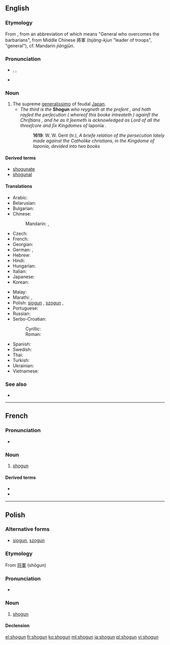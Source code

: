 {{also|shōgun}}
==English==
{{wikipedia}}

===Etymology===
From {{etyl|ja|en}} {{term|lang=ja|sc=Jpan|将軍|tr=shōgun}}, from an abbreviation of {{term|lang=ja|sc=Jpan|征夷大将軍|tr=Seii Taishogun}} which means  "General who overcomes the barbarians", from Middle Chinese 將軍 (''tsjàng-kjun'' "leader of troops", "general"), cf. Mandarin ''jiàngjūn''.

===Pronunciation===
* {{enPR|shō'gŭn}}, {{IPA|/ˈʃəʊɡʌn/}}, {{X-SAMPA|/"S@UgVn/}}
* {{rhymes|əʊɡən}}

===Noun===
{{en-noun}}

# The supreme [[generalissimo]] of feudal [[Japan]].
#* ''The third is the'' '''Shogun''' ''who reygneth at the preſent , and hath rayſed the perſecution ( whereof this booke intreateth ) againſt the Chriſtians , and he as it ſeemeth is acknowledged as Lord of all the threeſcore and ſix Kingdomes of'' Iaponia .
#*: '''1619''': W. W. Gent (tr.), ''A briefe relation of the persecution lately made against the Catholike christians, in the Kingdome of Iaponia, devided into two books''

====Derived terms====
* [[shogunate]]
* [[shogunal]]

====Translations====
{{trans-top|shogun}}
* Arabic: {{t|ar|شوغون|tr=shūghūn}}
* Belarusian: {{t|be|сёгун|m|tr=sjóhun}}
* Bulgarian: {{t|bg|шогун|m|tr=šogun}}
* Chinese:
*: Mandarin: {{t+|cmn|將軍|sc=Hani}}, {{t|cmn|将军|tr=jiāngjūn|sc=Hani}}
* Czech: {{t|cs|šógun|m}}
* French: {{t+|fr|shogun|m}}
* Georgian: {{t|ka|სიოგუნი|sc=Geor}}
* German: {{t|de|Shōgun|m}}, {{t|de|Shogun|m}}
* Hebrew: {{t|he|שוגון}}
* Hindi: {{t|hi|शोगुन}}
* Hungarian: {{t|hu|sógun}}
* Italian: {{t|it|shōgun|m}}
* Japanese: {{t+|ja|将軍|tr=しょうぐん, shōgun}}
* Korean: {{t|ko|쇼군|sc=Hang}}
{{trans-mid}}
* Malay: {{t|ms|syogun}}
* Marathi: {{t|mr|शोगुन|m|tr=śoguna|sc=Deva}}, {{t|mr|शोउगुन|m|tr=śouguna|sc=Deva}}
* Polish: [[siogun]] {{g|m}}, [[szogun]] {{g|m}}, {{t+|pl|shogun|m}}
* Portuguese: {{t|pt|xogum|m}}
* Russian: {{t+|ru|сёгун|m|tr=sjógun, sjogún}}
* Serbo-Croatian:
*: Cyrillic: {{t|sh|шогун|m|sc=Cyrl}}
*: Roman: {{t|sh|šogun|m}}
* Spanish: {{t|es|shōgun|m}}
* Swedish: {{t|sv|shogun}}
* Thai: {{t|th|โชกุน}}
* Turkish: {{t|tr|şogun}}
* Ukrainian: {{t|uk|сьоґун|m|tr=s'ógun, s'ogún}}
* Vietnamese: {{t|vi|shōgun}}
{{trans-bottom}}

===See also===
* {{pedia}}

----

==French==
{{wikipedia|lang=fr}}

===Pronunciation===
* {{IPA|/ʃɔɡun/|lang=fr}}

===Noun===
{{fr-noun|m}}

# [[#English|shogun]]

====Derived terms====
* {{l|fr|shogunal}}
* {{l|fr|shogunat}}

----

==Polish==

===Alternative forms===
* [[siogun]], [[szogun]]

===Etymology===
From {{etyl|ja|pl}} [[将軍]] (shōgun)

===Pronunciation===
* {{IPA|/ˈɕɔɡun̪/|lang=pl}}

===Noun===
{{pl-noun|m}}

# [[#English|shogun]]

====Declension====
{{pl-decl-noun
|shogun|shoguni/shogunowie
|shoguna|shogunów
|shogunowi|shogunom
|shoguna|shoguni/shogunowie
|shogunem|shogunami
|shogunie|shogunach
|shogunie|shoguni/shogunowie
}}

[[el:shogun]]
[[fr:shogun]]
[[ko:shogun]]
[[ml:shogun]]
[[ja:shogun]]
[[pl:shogun]]
[[vi:shogun]]